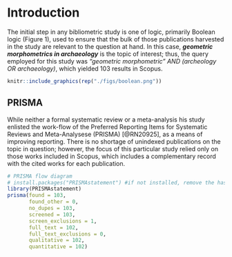 # Introduction

The initial step in any bibliometric study is one of logic, primarily Boolean logic (Figure 1), used to ensure that the bulk of those publications harvested in the study are relevant to the question at hand. In this case, ***geometric morphometrics in archaeology*** is the topic of interest; thus, the query employed for this study was _"geometric morphometric" AND (archeology OR archaeology)_, which yielded 103 results in Scopus.

```r
knitr::include_graphics(rep("./figs/boolean.png"))
```

## PRISMA

While neither a formal systematic review or a meta-analysis his study enlisted the work-flow of the Preferred Reporting Items for Systematic Reviews and Meta-Analysese (PRISMA) [@RN20925], as a means of improving reporting. There is no shortage of unindexed publications on the topic in question; however, the focus of this particular study relied only on those works included in Scopus, which includes a complementary record with the cited works for each publication.

```r
# PRISMA flow diagram
# install.packages("PRISMAstatement") #if not installed, remove the hash at the beginning of this line
library(PRISMAstatement)
prisma(found = 103,
       found_other = 0,
       no_dupes = 103, 
       screened = 103, 
       screen_exclusions = 1, 
       full_text = 102,
       full_text_exclusions = 0, 
       qualitative = 102, 
       quantitative = 102)
```


